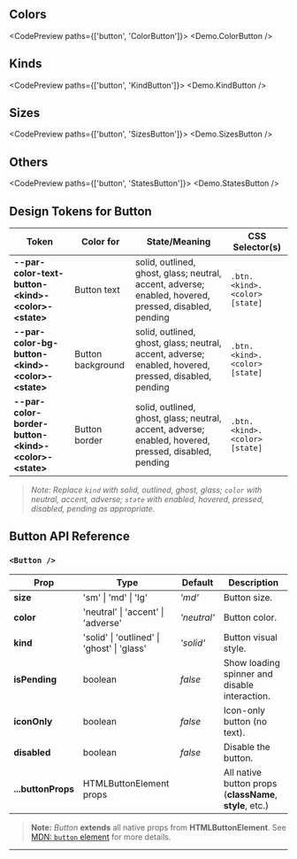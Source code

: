 
## Colors

<CodePreview paths={['button', 'ColorButton']}>
  <Demo.ColorButton />
</CodePreview>

## Kinds

<CodePreview paths={['button', 'KindButton']}>
  <Demo.KindButton />
</CodePreview>

## Sizes

<CodePreview paths={['button', 'SizesButton']}>
  <Demo.SizesButton />
</CodePreview>

## Others

<CodePreview paths={['button', 'StatesButton']}>
  <Demo.StatesButton />
</CodePreview>

## Design Tokens for Button

| **Token**                                                  | **Color for**     | **State/Meaning**                                                                                     | **CSS Selector(s)**          |
| ---------------------------------------------------------- | ----------------- | ----------------------------------------------------------------------------------------------------- | ---------------------------- |
| **--par-color-text-button-\<kind\>-\<color\>-\<state\>**   | Button text       | solid, outlined, ghost, glass; neutral, accent, adverse; enabled, hovered, pressed, disabled, pending | `.btn.<kind>.<color>[state]` |
| **--par-color-bg-button-\<kind\>-\<color\>-\<state\>**     | Button background | solid, outlined, ghost, glass; neutral, accent, adverse; enabled, hovered, pressed, disabled, pending | `.btn.<kind>.<color>[state]` |
| **--par-color-border-button-\<kind\>-\<color\>-\<state\>** | Button border     | solid, outlined, ghost, glass; neutral, accent, adverse; enabled, hovered, pressed, disabled, pending | `.btn.<kind>.<color>[state]` |

> _Note: Replace `kind` with solid, outlined, ghost, glass; `color` with neutral, accent, adverse; `state` with enabled, hovered, pressed, disabled, pending as appropriate._

## Button API Reference

### `<Button />`

| **Prop**           | **Type**                                    | **Default** | **Description**                                          |
| ------------------ | ------------------------------------------- | ----------- | -------------------------------------------------------- |
| **size**           | 'sm' \| 'md' \| 'lg'                        | _'md'_      | Button size.                                             |
| **color**          | 'neutral' \| 'accent' \| 'adverse'          | _'neutral'_ | Button color.                                            |
| **kind**           | 'solid' \| 'outlined' \| 'ghost' \| 'glass' | _'solid'_   | Button visual style.                                     |
| **isPending**      | boolean                                     | _false_     | Show loading spinner and disable interaction.            |
| **iconOnly**       | boolean                                     | _false_     | Icon-only button (no text).                              |
| **disabled**       | boolean                                     | _false_     | Disable the button.                                      |
| **...buttonProps** | HTMLButtonElement props                     |             | All native button props (**className**, **style**, etc.) |

> **Note:** _Button_ **extends** all native props from **HTMLButtonElement**. See [MDN: `button` element](https://developer.mozilla.org/en-US/docs/Web/HTML/Element/button) for more details.

---
